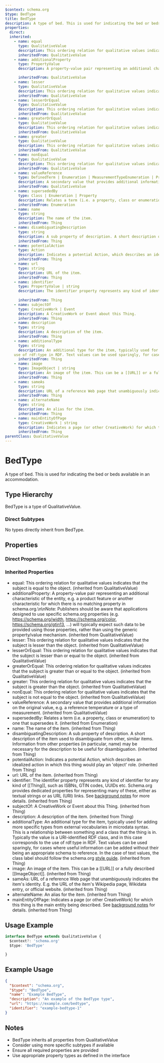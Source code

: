 ```yaml
---
$context: schema.org
$type: BedType
title: BedType
description: A type of bed. This is used for indicating the bed or beds available in an accommodation.
properties:
  direct:
  inherited:
    - name: equal
      type: QualitativeValue
      description: This ordering relation for qualitative values indicates that the subject is equal to the object.
      inheritedFrom: QualitativeValue
    - name: additionalProperty
      type: PropertyValue
      description: A property-value pair representing an additional characteristic of the entity, e.g. a product feature or another characteristic for which there is no matching property in schema.org.\n\nNote: Publishers should be aware that applications designed to use specific schema.org properties (e.g. https://schema.org/width, https://schema.org/color, https://schema.org/gtin13, ...) will typically expect such data to be provided using those properties, rather than using the generic property/value mechanism.

      inheritedFrom: QualitativeValue
    - name: lesser
      type: QualitativeValue
      description: This ordering relation for qualitative values indicates that the subject is lesser than the object.
      inheritedFrom: QualitativeValue
    - name: lesserOrEqual
      type: QualitativeValue
      description: This ordering relation for qualitative values indicates that the subject is lesser than or equal to the object.
      inheritedFrom: QualitativeValue
    - name: greaterOrEqual
      type: QualitativeValue
      description: This ordering relation for qualitative values indicates that the subject is greater than or equal to the object.
      inheritedFrom: QualitativeValue
    - name: greater
      type: QualitativeValue
      description: This ordering relation for qualitative values indicates that the subject is greater than the object.
      inheritedFrom: QualitativeValue
    - name: nonEqual
      type: QualitativeValue
      description: This ordering relation for qualitative values indicates that the subject is not equal to the object.
      inheritedFrom: QualitativeValue
    - name: valueReference
      type: DefinedTerm | Enumeration | MeasurementTypeEnumeration | PropertyValue | QualitativeValue | QuantitativeValue | StructuredValue | string
      description: A secondary value that provides additional information on the original value, e.g. a reference temperature or a type of measurement.
      inheritedFrom: QualitativeValue
    - name: supersededBy
      type: Class | Enumeration | Property
      description: Relates a term (i.e. a property, class or enumeration) to one that supersedes it.
      inheritedFrom: Enumeration
    - name: name
      type: string
      description: The name of the item.
      inheritedFrom: Thing
    - name: disambiguatingDescription
      type: string
      description: A sub property of description. A short description of the item used to disambiguate from other, similar items. Information from other properties (in particular, name) may be necessary for the description to be useful for disambiguation.
      inheritedFrom: Thing
    - name: potentialAction
      type: Action
      description: Indicates a potential Action, which describes an idealized action in which this thing would play an 'object' role.
      inheritedFrom: Thing
    - name: url
      type: string
      description: URL of the item.
      inheritedFrom: Thing
    - name: identifier
      type: PropertyValue | string
      description: The identifier property represents any kind of identifier for any kind of [[Thing]], such as ISBNs, GTIN codes, UUIDs etc. Schema.org provides dedicated properties for representing many of these, either as textual strings or as URL (URI) links. See [background notes](/docs/datamodel.html#identifierBg) for more details.
        
      inheritedFrom: Thing
    - name: subjectOf
      type: CreativeWork | Event
      description: A CreativeWork or Event about this Thing.
      inheritedFrom: Thing
    - name: description
      type: string
      description: A description of the item.
      inheritedFrom: Thing
    - name: additionalType
      type: string
      description: An additional type for the item, typically used for adding more specific types from external vocabularies in microdata syntax. This is a relationship between something and a class that the thing is in. Typically the value is a URI-identified RDF class, and in this case corresponds to the
    use of rdf:type in RDF. Text values can be used sparingly, for cases where useful information can be added without their being an appropriate schema to reference. In the case of text values, the class label should follow the schema.org <a href="https://schema.org/docs/styleguide.html">style guide</a>.
      inheritedFrom: Thing
    - name: image
      type: ImageObject | string
      description: An image of the item. This can be a [[URL]] or a fully described [[ImageObject]].
      inheritedFrom: Thing
    - name: sameAs
      type: string
      description: URL of a reference Web page that unambiguously indicates the item's identity. E.g. the URL of the item's Wikipedia page, Wikidata entry, or official website.
      inheritedFrom: Thing
    - name: alternateName
      type: string
      description: An alias for the item.
      inheritedFrom: Thing
    - name: mainEntityOfPage
      type: CreativeWork | string
      description: Indicates a page (or other CreativeWork) for which this thing is the main entity being described. See [background notes](/docs/datamodel.html#mainEntityBackground) for details.
      inheritedFrom: Thing
parentClass: QualitativeValue
---
```

# BedType

A type of bed. This is used for indicating the bed or beds available in an accommodation.

## Type Hierarchy

BedType is a type of QualitativeValue.

### Direct Subtypes

No types directly inherit from BedType.

## Properties

### Direct Properties



### Inherited Properties

- equal: This ordering relation for qualitative values indicates that the subject is equal to the object. (inherited from QualitativeValue)
- additionalProperty: A property-value pair representing an additional characteristic of the entity, e.g. a product feature or another characteristic for which there is no matching property in schema.org.\n\nNote: Publishers should be aware that applications designed to use specific schema.org properties (e.g. https://schema.org/width, https://schema.org/color, https://schema.org/gtin13, ...) will typically expect such data to be provided using those properties, rather than using the generic property/value mechanism.
 (inherited from QualitativeValue)
- lesser: This ordering relation for qualitative values indicates that the subject is lesser than the object. (inherited from QualitativeValue)
- lesserOrEqual: This ordering relation for qualitative values indicates that the subject is lesser than or equal to the object. (inherited from QualitativeValue)
- greaterOrEqual: This ordering relation for qualitative values indicates that the subject is greater than or equal to the object. (inherited from QualitativeValue)
- greater: This ordering relation for qualitative values indicates that the subject is greater than the object. (inherited from QualitativeValue)
- nonEqual: This ordering relation for qualitative values indicates that the subject is not equal to the object. (inherited from QualitativeValue)
- valueReference: A secondary value that provides additional information on the original value, e.g. a reference temperature or a type of measurement. (inherited from QualitativeValue)
- supersededBy: Relates a term (i.e. a property, class or enumeration) to one that supersedes it. (inherited from Enumeration)
- name: The name of the item. (inherited from Thing)
- disambiguatingDescription: A sub property of description. A short description of the item used to disambiguate from other, similar items. Information from other properties (in particular, name) may be necessary for the description to be useful for disambiguation. (inherited from Thing)
- potentialAction: Indicates a potential Action, which describes an idealized action in which this thing would play an 'object' role. (inherited from Thing)
- url: URL of the item. (inherited from Thing)
- identifier: The identifier property represents any kind of identifier for any kind of [[Thing]], such as ISBNs, GTIN codes, UUIDs etc. Schema.org provides dedicated properties for representing many of these, either as textual strings or as URL (URI) links. See [background notes](/docs/datamodel.html#identifierBg) for more details.
         (inherited from Thing)
- subjectOf: A CreativeWork or Event about this Thing. (inherited from Thing)
- description: A description of the item. (inherited from Thing)
- additionalType: An additional type for the item, typically used for adding more specific types from external vocabularies in microdata syntax. This is a relationship between something and a class that the thing is in. Typically the value is a URI-identified RDF class, and in this case corresponds to the
    use of rdf:type in RDF. Text values can be used sparingly, for cases where useful information can be added without their being an appropriate schema to reference. In the case of text values, the class label should follow the schema.org <a href="https://schema.org/docs/styleguide.html">style guide</a>. (inherited from Thing)
- image: An image of the item. This can be a [[URL]] or a fully described [[ImageObject]]. (inherited from Thing)
- sameAs: URL of a reference Web page that unambiguously indicates the item's identity. E.g. the URL of the item's Wikipedia page, Wikidata entry, or official website. (inherited from Thing)
- alternateName: An alias for the item. (inherited from Thing)
- mainEntityOfPage: Indicates a page (or other CreativeWork) for which this thing is the main entity being described. See [background notes](/docs/datamodel.html#mainEntityBackground) for details. (inherited from Thing)

## Usage Example

```typescript
interface BedType extends QualitativeValue {
  $context?: 'schema.org'
  $type: 'BedType'

}
```

## Example Usage

```json
{
  "$context": "schema.org",
  "$type": "BedType",
  "name": "Example BedType",
  "description": "An example of the BedType type",
  "url": "https://example.com/bedtype",
  "identifier": "example-bedtype-1"
}
```

## Notes

- BedType inherits all properties from QualitativeValue
- Consider using more specific subtypes if available
- Ensure all required properties are provided
- Use appropriate property types as defined in the interface